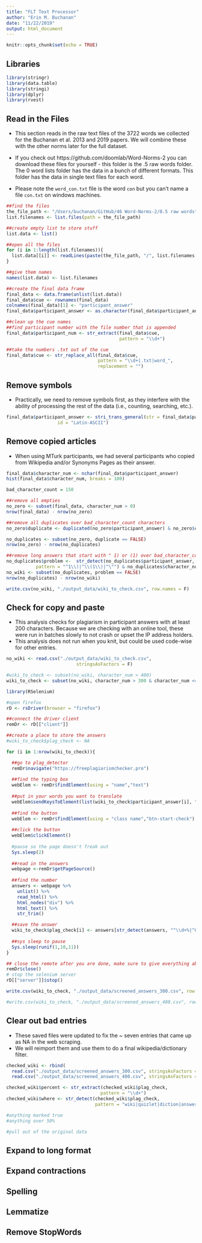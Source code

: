 ---
title: "FLT Text Processor"
author: "Erin M. Buchanan"
date: "11/22/2019"
output: html_document
---

```{r setup, include=FALSE}
knitr::opts_chunk$set(echo = TRUE)
```

## Libraries

```{r}
library(stringr)
library(data.table)
library(stringi)
library(dplyr)
library(rvest)
```


## Read in the Files

- This section reads in the raw text files of the 3722 words we collected for the Buchanan et al. 2013 and 2019 papers. We will combine these with the other norms later for the full dataset. 

- If you check out https://github.com/doomlab/Word-Norms-2 you can download these files for yourself - this folder is the .5 raw words folder. The 0 word lists folder has the data in a bunch of different formats. This folder has the data in single text files for each word. 

- Please note the `word_con.txt` file is the word `con` but you can't name a file `con.txt` on windows machines. 

```{r}
##find the files
the_file_path <- "/Users/buchanan/GitHub/46 Word-Norms-2/0.5 raw words"
list.filenames <- list.files(path = the_file_path)

##create empty list to store stuff
list.data <- list()

##open all the files 
for (i in 1:length(list.filenames)){
  list.data[[i]] <- readLines(paste(the_file_path, "/", list.filenames[i], sep = ""))
}

##give them names
names(list.data) <- list.filenames

##create the final data frame
final_data <- data.frame(unlist(list.data))
final_data$cue <- rownames(final_data)
colnames(final_data)[1] <- "participant_answer"
final_data$participant_answer <- as.character(final_data$participant_answer)

##clean up the cue names
##find participant number with the file number that is appended 
final_data$participant_num <- str_extract(final_data$cue, 
                                          pattern = "\\d+")

##take the numbers .txt out of the cue
final_data$cue <- str_replace_all(final_data$cue,
                                  pattern = "\\d+|.txt|word_",
                                  replacement = "")
```

## Remove symbols

- Practically, we need to remove symbols first, as they interfere with the ability of processing the rest of the data (i.e., counting, searching, etc.). 

```{r}
final_data$participant_answer <- stri_trans_general(str = final_data$participant_answer,
                   id = "Latin-ASCII")
```

## Remove copied articles

- When using MTurk participants, we had several participants who copied from Wikipedia and/or Synonyms Pages as their answer. 

```{r}
final_data$character_num <- nchar(final_data$participant_answer)
hist(final_data$character_num, breaks = 100)

bad_character_count = 150

##remove all empties
no_zero <- subset(final_data, character_num > 0)
nrow(final_data) - nrow(no_zero)

##remove all duplicates over bad_character_count characters
no_zero$duplicate <- duplicated(no_zero$participant_answer) & no_zero$character_num > bad_character_count

no_duplicates <- subset(no_zero, duplicate == FALSE)
nrow(no_zero) - nrow(no_duplicates)

##remove long answers that start with " 1) or (1) over bad_character_count characters
no_duplicates$problem <-  str_detect(no_duplicates$participant_answer, 
           pattern = "^1\\)|^\\(1\\)|^\"") & no_duplicates$character_num > bad_character_count
no_wiki <- subset(no_duplicates, problem == FALSE)
nrow(no_duplicates) - nrow(no_wiki)

write.csv(no_wiki, "./output_data/wiki_to_check.csv", row.names = F)
```

## Check for copy and paste

- This analysis checks for plagiarism in participant answers with at least 200 characters. Because we are checking with an online tool, these were run in batches slowly to not crash or upset the IP address holders. 
- This analysis does not run when you knit, but could be used code-wise for other entries.

```{r plag_check, eval = F}

no_wiki <- read.csv("./output_data/wiki_to_check.csv", 
                          stringsAsFactors = F)

#wiki_to_check <- subset(no_wiki, character_num > 400)
wiki_to_check <- subset(no_wiki, character_num > 300 & character_num <=400)

library(RSelenium)

#open firefox 
rD <- rsDriver(browser = "firefox")

##connect the driver client
remDr <- rD[["client"]]

##create a place to store the answers
#wiki_to_check$plag_check <- NA

for (i in 1:nrow(wiki_to_check)){ 

  ##go to plag_detector 
  remDr$navigate("https://freeplagiarismchecker.pro")
  
  ##find the typing box
  webElem <- remDr$findElement(using = "name","text")
  
  ##put in your words you want to translate 
  webElem$sendKeysToElement(list(wiki_to_check$participant_answer[i], "\uE007"))
  
  ##find the button 
  webElem <- remDr$findElement(using = "class name","btn-start-check")
  
  ##click the button
  webElem$clickElement()
  
  #pause so the page doesn't freak out 
  Sys.sleep(2)
  
  ##read in the answers
  webpage <-remDr$getPageSource()
  
  ##find the number
  answers <- webpage %>% 
    unlist() %>% 
    read_html() %>% 
    html_nodes("div") %>% 
    html_text() %>% 
    str_trim()

  ##save the answer
  wiki_to_check$plag_check[i] <- answers[str_detect(answers, "^\\d+%|^0\n\nSimilarities")][1]
  
  ##sys sleep to pause
  Sys.sleep(runif(1,10,11))
}

## close the remote after you are done, make sure to give everything above time to run
remDr$close()
# stop the selenium server
rD[["server"]]$stop()

write.csv(wiki_to_check, "./output_data/screened_answers_300.csv", row.names = F)

#write.csv(wiki_to_check, "./output_data/screened_answers_400.csv", row.names = F)
```

## Clear out bad entries

- These saved files were updated to fix the ~ seven entries that came up as NA in the web scraping. 
- We will reimport them and use them to do a final wikipedia/dictionary filter. 

```{r}
checked_wiki <- rbind(
  read.csv("./output_data/screened_answers_300.csv", stringsAsFactors = F),
  read.csv("./output_data/screened_answers_400.csv", stringsAsFactors = F))

checked_wiki$percent <- str_extract(checked_wiki$plag_check, 
                                   pattern = "\\d+")
checked_wiki$where <- str_detect(checked_wiki$plag_check, 
                                 pattern = "wiki|quizlet|diction|answer|course")

#anything marked true
#anything over 50% 

#pull out of the original data 

```


## Expand to long format 

## Expand contractions

## Spelling

## Lemmatize

## Remove StopWords

